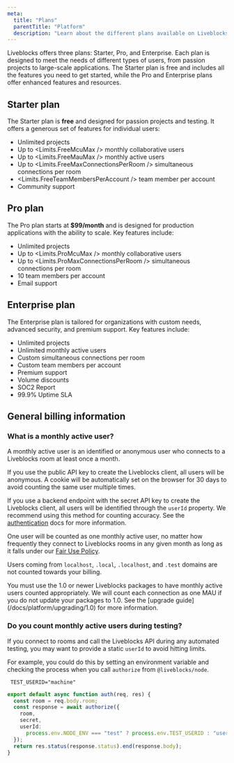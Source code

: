 ```yaml
---
meta:
  title: "Plans"
  parentTitle: "Platform"
  description: "Learn about the different plans available on Liveblocks."
---
```


Liveblocks offers three plans: Starter, Pro, and Enterprise. Each plan is
designed to meet the needs of different types of users, from passion projects to
large-scale applications. The Starter plan is free and includes all the features
you need to get started, while the Pro and Enterprise plans offer enhanced
features and resources.

## Starter plan

The Starter plan is **free** and designed for passion projects and testing. It
offers a generous set of features for individual users:

- Unlimited projects
- Up to <Limits.FreeMcuMax /> monthly collaborative users
- Up to <Limits.FreeMauMax /> monthly active users
- Up to <Limits.FreeMaxConnectionsPerRoom /> simultaneous connections per room
- <Limits.FreeTeamMembersPerAccount /> team member per account
- Community support

## Pro plan

The Pro plan starts at **$99/month** and is designed for production applications
with the ability to scale. Key features include:

- Unlimited projects
- Up to <Limits.ProMcuMax /> monthly collaborative users
- Up to <Limits.ProMaxConnectionsPerRoom /> simultaneous connections per room
- 10 team members per account
- Email support

## Enterprise plan

The Enterprise plan is tailored for organizations with custom needs, advanced
security, and premium support. Key features include:

- Unlimited projects
- Unlimited monthly active users
- Custom simultaneous connections per room
- Custom team members per account
- Premium support
- Volume discounts
- SOC2 Report
- 99.9% Uptime SLA

## General billing information

### What is a monthly active user?

A monthly active user is an identified or anonymous user who connects to a
Liveblocks room at least once a month.

If you use the public API key to create the Liveblocks client, all users will be
anonymous. A cookie will be automatically set on the browser for 30 days to
avoid counting the same user multiple times.

If you use a backend endpoint with the secret API key to create the Liveblocks
client, all users will be identified through the `userId` property. We recommend
using this method for counting accuracy. See the
[authentication](/docs/authentication) docs for more information.

One user will be counted as one monthly active user, no matter how frequently
they connect to Liveblocks rooms in any given month as long as it falls under
our [Fair Use Policy](/docs/platform/limits/fair-use-policy).

Users coming from `localhost`, `.local`, `.localhost`, and `.test` domains are
not counted towards your billing.

<Banner>
  You must use the 1.0 or newer Liveblocks packages to have monthly active users
  counted appropriately. We will count each connection as one MAU if you do not
  update your packages to 1.0. See the [upgrade
  guide](/docs/platform/upgrading/1.0) for more information.
</Banner>

### Do you count monthly active users during testing?

If you connect to rooms and call the Liveblocks API during any automated
testing, you may want to provide a static `userId` to avoid hitting limits.

For example, you could do this by setting an environment variable and checking
the process when you call `authorize` from `@liveblocks/node`.

```dotenv file=".env.test"
 TEST_USERID="machine"
```

```ts file="liveblocks.config.ts"
export default async function auth(req, res) {
  const room = req.body.room;
  const response = await authorize({
    room,
    secret,
    userId:
      process.env.NODE_ENV === "test" ? process.env.TEST_USERID : "user123",
  });
  return res.status(response.status).end(response.body);
}
```
